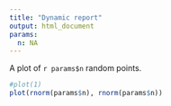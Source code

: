```yaml
---
title: "Dynamic report"
output: html_document
params:
  n: NA
---
```


A plot of `r params$n` random points.

```r
#plot(1)
plot(rnorm(params$n), rnorm(params$n))
```
